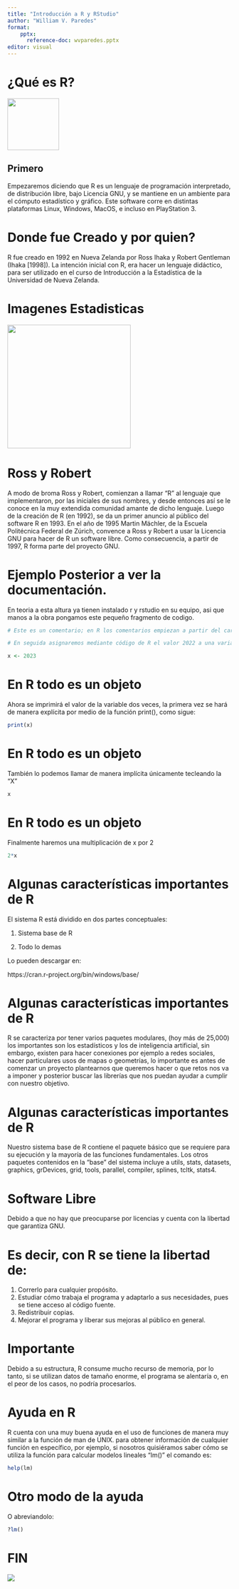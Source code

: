 ```yaml
---
title: "Introducción a R y RStudio"
author: "William V. Paredes"
format: 
    pptx:
      reference-doc: wvparedes.pptx
editor: visual
---
```


# ¿Qué es R?

![](imagen/R_logo.svg.png){width="116"}

## Primero

Empezaremos diciendo que R es un lenguaje de programación interpretado, de distribución libre, bajo Licencia GNU, y se mantiene en un ambiente para el cómputo estadístico y gráfico. Este software corre en distintas plataformas Linux, Windows, MacOS, e incluso en PlayStation 3.

# Donde fue Creado y por quien?

R fue creado en 1992 en Nueva Zelanda por Ross Ihaka y Robert Gentleman (Ihaka \[1998\]). La intención inicial con R, era hacer un lenguaje didáctico, para ser utilizado en el curso de Introducción a la Estadística de la Universidad de Nueva Zelanda.

# Imagenes Estadisticas

![](imagen/Estadistica.png){width="277"}

# Ross y Robert

A modo de broma Ross y Robert, comienzan a llamar "R" al lenguaje que implementaron, por las iniciales de sus nombres, y desde entonces así se le conoce en la muy extendida comunidad amante de dicho lenguaje. Luego de la creación de R (en 1992), se da un primer anuncio al público del software R en 1993. En el año de 1995 Martin Mächler, de la Escuela Politécnica Federal de Zúrich, convence a Ross y Robert a usar la Licencia GNU para hacer de R un software libre. Como consecuencia, a partir de 1997, R forma parte del proyecto GNU.

# Ejemplo Posterior a ver la documentación.

En teoria a esta altura ya tienen instalado r y rstudio en su equipo, asi que manos a la obra pongamos este pequeño fragmento de codigo.

```r
# Este es un comentario; en R los comentarios empiezan a partir del caracter '#'.

# En seguida asignaremos mediante código de R el valor 2022 a una variable llamada 'x':

x <- 2023

```

# En R todo es un objeto

Ahora se imprimirá el valor de la variable dos veces, la primera vez se hará de manera explícita por medio de la función print(), como sigue:

```r

print(x)

```

# En R todo es un objeto

También lo podemos llamar de manera implícita únicamente tecleando la "X"

```r
x
```

# En R todo es un objeto

Finalmente haremos una multiplicación de x por 2

```r
2*x
```

# Algunas características importantes de R

El sistema R está dividido en dos partes conceptuales:

1.  Sistema base de R

2.  Todo lo demas

Lo pueden descargar en:

https://cran.r-project.org/bin/windows/base/

# Algunas características importantes de R

R se caracteriza por tener varios paquetes modulares, (hoy más de 25,000) los importantes son los estadísticos y los de inteligencia artificial, sin embargo, existen para hacer conexiones por ejemplo a redes sociales, hacer particulares usos de mapas o geometrías, lo importante es antes de comenzar un proyecto plantearnos que queremos hacer o que retos nos va a imponer y posterior buscar las librerías que nos puedan ayudar a cumplir con nuestro objetivo.

# Algunas características importantes de R

Nuestro sistema base de R contiene el paquete básico que se requiere para su ejecución y la mayoría de las funciones fundamentales. Los otros paquetes contenidos en la "base" del sistema incluye a utils, stats, datasets, graphics, grDevices, grid, tools, parallel, compiler, splines, tcltk, stats4.

# Software Libre

Debido a que no hay que preocuparse por licencias y cuenta con la libertad que garantiza GNU.

# Es decir, con R se tiene la libertad de:

1.  Correrlo para cualquier propósito.
2.  Estudiar cómo trabaja el programa y adaptarlo a sus necesidades, pues se tiene acceso al código fuente.
3.  Redistribuir copias.
4.  Mejorar el programa y liberar sus mejoras al público en general.

# Importante

Debido a su estructura, R consume mucho recurso de memoria, por lo tanto, si se utilizan datos de tamaño enorme, el programa se alentaría o, en el peor de los casos, no podría procesarlos.

# Ayuda en R

R cuenta con una muy buena ayuda en el uso de funciones de manera muy similar a la función de man de UNIX. para obtener información de cualquier función en específico, por ejemplo, si nosotros quisiéramos saber cómo se utiliza la función para calcular modelos lineales "lm()" el comando es:

```r
help(lm)

```

# Otro modo de la ayuda

O abreviandolo:

```r
?lm()

```

# FIN

![](imagen/WhyR2.jpg)
